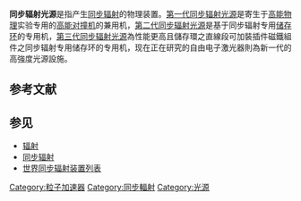 '''同步辐射光源'''是指产生[[同步辐射|同步辐射]]的物理装置。[[第一代同步辐射光源|第一代同步辐射光源]]是寄生于[[高能物理|高能物理]]实验专用的[[高能对撞机|高能对撞机]]的兼用机，[[第二代同步辐射光源|第二代同步辐射光源]]是基于同步辐射专用[[储存环|储存环]]的专用机，[[第三代同步辐射光源|第三代同步辐射光源]]為性能更高且儲存環之直線段可加裝插件磁鐵組件之同步辐射专用储存环的专用机，现在正在研究的自由电子激光器則為新一代的高強度光源設施。

== 参考文献 ==
{{Reflist}}

== 参见 ==
* [[辐射|辐射]]
* [[同步辐射|同步辐射]]
* [[世界同步辐射装置列表|世界同步辐射装置列表]]

{{physics-stub}}
{{Authority control}}
[[Category:粒子加速器|Category:粒子加速器]]
[[Category:同步輻射|Category:同步輻射]]
[[Category:光源|Category:光源]]